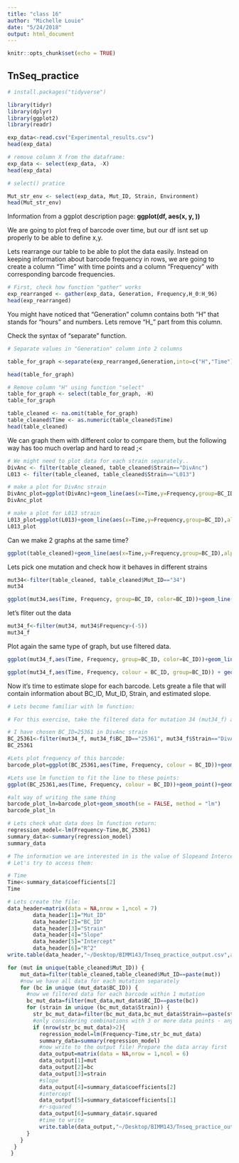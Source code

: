 ```yaml
---
title: "class 16"
author: "Michelle Louie"
date: "5/24/2018"
output: html_document
---
```


```r
knitr::opts_chunk$set(echo = TRUE)
```

## TnSeq_practice

```r
# install.packages("tidyverse")

library(tidyr)
library(dplyr)
library(ggplot2)
library(readr)
```
```r

exp_data<-read.csv("Experimental_results.csv")
head(exp_data)
```

```r
# remove column X from the dataframe:
exp_data <- select(exp_data, -X)
head(exp_data)
```

```r
# select() pratice 

Mut_str_env <- select(exp_data, Mut_ID, Strain, Environment)
head(Mut_str_env)
```

Information from a ggplot description page:
**ggplot(df, aes(x, y, <other aesthetics>))**

We are going to plot freq of barcode over time, but our df isnt set up properly to be able to define x,y.

Lets rearrange our table to be able to plot the data easily. Instead on keeping information about barcode frequency in rows, we are going to create a column “Time” with time points and a column “Frequency” with corresponding barcode frequencies.

```r
# First, check how function "gather" works
exp_rearranged <- gather(exp_data, Generation, Frequency,H_0:H_96)
head(exp_rearranged)
```

You might have noticed that “Generation” column contains both “H” that stands for “hours” and numbers. Lets remove “H_” part from this column.

Check the syntax of “separate” function.
```r
# Separate values in "Generation" column into 2 columns

table_for_graph <-separate(exp_rearranged,Generation,into=c("H","Time"))

head(table_for_graph)
```

```r
# Remove column "H" using function "select"
table_for_graph <- select(table_for_graph, -H)
table_for_graph
```
```r
table_cleaned <- na.omit(table_for_graph)
table_cleaned$Time <- as.numeric(table_cleaned$Time)
head(table_cleaned)
```

We can graph them with different color to compare them, but the following way has too much overlap and hard to read ;<
```r
# We might need to plot data for each strain separately..
DivAnc <- filter(table_cleaned, table_cleaned$Strain=="DivAnc")
L013 <- filter(table_cleaned, table_cleaned$Strain=="L013")
```

```r
# make a plot for DivAnc strain
DivAnc_plot=ggplot(DivAnc)+geom_line(aes(x=Time,y=Frequency,group=BC_ID),alpha=.2,colour="#000033")+ggtitle("DivAnc_SC3")+theme(plot.title = element_text(hjust = 0.5))+xlab("Time, hours") + ylab("Log10(Barcode frequency)")
DivAnc_plot
```

```r
# make a plot for L013 strain
L013_plot=ggplot(L013)+geom_line(aes(x=Time,y=Frequency,group=BC_ID),alpha=.2,colour="#CC6633")+ggtitle("L013_SC3")+theme(plot.title = element_text(hjust = 0.5))+xlab("Time, hours") + ylab("Log10(Barcode frequency)")
L013_plot
```

Can we make 2 graphs at the same time?
```r
ggplot(table_cleaned)+geom_line(aes(x=Time,y=Frequency,group=BC_ID),alpha=.2,colour="#000033")+facet_grid(.~Strain)+ggtitle("Barcode trajectories")+theme(plot.title = element_text(hjust = 0.5))+xlab("Time, hours") + ylab("Log10(Barcode frequency)")
```

Lets pick one mutation and check how it behaves in different strains

```r
mut34<-filter(table_cleaned, table_cleaned$Mut_ID=="34")
mut34       
```

```r
ggplot(mut34,aes(Time, Frequency, group=BC_ID, color=BC_ID))+geom_line()+theme(legend.position="none")+facet_grid(.~Strain)+ggtitle("Mutation_34")+xlab("Time, hours") + ylab("Log10(Barcode frequency)")+theme(plot.title = element_text(hjust = 0.5))
```
let's fliter out the data 
```r
mut34_f<-filter(mut34, mut34$Frequency>(-5))
mut34_f
```

Plot again the same type of graph, but use filtered data.
```r
ggplot(mut34_f,aes(Time, Frequency, group=BC_ID, color=BC_ID))+geom_line()+theme(legend.position="none")+facet_grid(.~Strain)+ggtitle("Mutation_34")+xlab("Time, hours") + ylab("Log10(Barcode frequency)")+theme(plot.title = element_text(hjust = 0.5))
```

```r
ggplot(mut34_f,aes(Time, Frequency, colour = BC_ID, group=BC_ID)) + geom_point() + geom_smooth(se = FALSE, method = "lm")+facet_grid(.~Strain)+theme(legend.position="none")+ggtitle(paste("Mutation",34, sep="_"))+xlab("Time, hours")+ ylab("Log10(Barcode frequency)")
```

Now it’s time to estimate slope for each barcode. Lets greate a file that will contain information about BC_ID, Mut_ID, Strain, and estimated slope.

```r
# Lets become familiar with lm function:

# For this exercise, take the filtered data for mutation 34 (mut34_f) and filter out information about one barcode you like

# I have chosen BC_ID=25361 in DivAnc strain
BC_25361<-filter(mut34_f, mut34_f$BC_ID=="25361", mut34_f$Strain=="DivAnc")
BC_25361
```

```r
#Lets plot frequency of this barcode:
barcode_plot=ggplot(BC_25361,aes(Time, Frequency, colour = BC_ID))+geom_point()+theme(legend.position="none")+ggtitle("BC_25361")+xlab("Time, hours") + ylab("Log10(Frequency)")
```
```r
#Lets use lm function to fit the line to these points:
ggplot(BC_25361,aes(Time, Frequency, colour = BC_ID))+geom_point()+geom_smooth(se = FALSE, method = "lm")+theme(legend.position="none")+ggtitle("BC_25361")+xlab("Time, hours") + ylab("Log10(Frequency)")

#alt way of writing the same thing 
barcode_plot_ln=barcode_plot+geom_smooth(se = FALSE, method = "lm")
barcode_plot_ln
```
```r
# Lets check what data does lm function return:
regression_model<-lm(Frequency~Time,BC_25361)
summary_data<-summary(regression_model)
summary_data
```

```r
# The information we are interested in is the value of Slopeand Intercept of this line:
# Let's try to access them:

# Time
Time<-summary_data$coefficients[2]
Time
```

```r
# Lets create the file:
data_header=matrix(data = NA,nrow = 1,ncol = 7)
        data_header[1]="Mut_ID"
        data_header[2]="BC_ID"
        data_header[3]="Strain"
        data_header[4]="Slope"
        data_header[5]="Intercept"
        data_header[6]="R^2"
write.table(data_header,"~/Desktop/BIMM143/Tnseq_practice_output.csv",append = FALSE, sep = ",",eol="\n",dec=".",row.names = FALSE,col.names = FALSE)
```

```r
for (mut in unique(table_cleaned$Mut_ID)) {
    mut_data=filter(table_cleaned,table_cleaned$Mut_ID==paste(mut))
    #now we have all data for each mutation separately
    for (bc in unique (mut_data$BC_ID)) {
      #now we filtered data for each barcode within 1 mutation
      bc_mut_data=filter(mut_data,mut_data$BC_ID==paste(bc))
      for (strain in unique (bc_mut_data$Strain)) {
        str_bc_mut_data=filter(bc_mut_data,bc_mut_data$Strain==paste(strain))
        #only considering combinations with 3 or more data points - anything less is statistically insignificant
        if (nrow(str_bc_mut_data)>2){
          regression_model=lm(Frequency~Time,str_bc_mut_data)
          summary_data=summary(regression_model)
          #now write to the output file! Prepare the data array first
          data_output=matrix(data = NA,nrow = 1,ncol = 6)
          data_output[1]=mut
          data_output[2]=bc
          data_output[3]=strain
          #slope
          data_output[4]=summary_data$coefficients[2]
          #intercept
          data_output[5]=summary_data$coefficients[1]
          #r-squared
          data_output[6]=summary_data$r.squared
          #time to write
          write.table(data_output,"~/Desktop/BIMM143/Tnseq_practice_output.csv",append = TRUE, sep = ",",eol="\n",dec=".",row.names = FALSE,col.names = FALSE)
      }
    }
  }
 }
```


